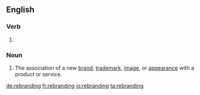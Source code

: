 ==English==

===Verb===
{{head|en}}

# {{present participle of|rebrand}}

===Noun===
{{en-noun}}

# The association of a new [[brand]], [[trademark]], [[image]], or [[appearance]] with a product or service.

[[de:rebranding]]
[[fr:rebranding]]
[[io:rebranding]]
[[ta:rebranding]]